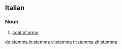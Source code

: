 ==Italian==

===Noun===
{{it-noun|stemm|m|a|i}}

# [[coat of arms]]

[[de:stemma]]
[[io:stemma]]
[[vi:stemma]]
[[tr:stemma]]
[[zh:stemma]]
